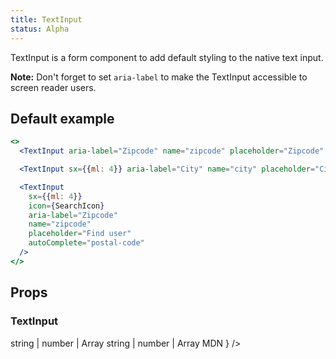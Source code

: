 ```yaml
---
title: TextInput
status: Alpha
---
```



TextInput is a form component to add default styling to the native text input.

**Note:** Don't forget to set `aria-label` to make the TextInput accessible to screen reader users.

## Default example

```jsx live
<>
  <TextInput aria-label="Zipcode" name="zipcode" placeholder="Zipcode" autoComplete="postal-code" />

  <TextInput sx={{ml: 4}} aria-label="City" name="city" placeholder="City" contrast />

  <TextInput
    sx={{ml: 4}}
    icon={SearchIcon}
    aria-label="Zipcode"
    name="zipcode"
    placeholder="Find user"
    autoComplete="postal-code"
  />
</>
```

## Props

### TextInput

<PropsTable>
  <PropsTable.Row name="aria-label" required type="string" description="Allows input to be accessible." />
  <PropsTable.Row name="block" type="boolean" description="Adds `display: block` to element" />
  <PropsTable.Row name="contrast" type="boolean" description="Changes background color to a higher contrast color" />
  <PropsTable.Row
    name="variant"
    type="string"
    description="Can be either `small` or `large`. Creates a smaller or larger input than the default."
  />
  <PropsTable.Row name="width" type="string | number" description="Set the width of the input" />
  <PropsTable.Row name="maxWidth" description="Set the maximum width of the input">
    <PropsTable.Row.Type>
      string | number | <Link href="https://styled-system.com/guides/array-props">Array</Link>
    </PropsTable.Row.Type>
  </PropsTable.Row>
  <PropsTable.Row name="minWidth" description="Set the minimum width of the input">
    <PropsTable.Row.Type>
      string | number | <Link href="https://styled-system.com/guides/array-props">Array</Link>
    </PropsTable.Row.Type>
  </PropsTable.Row>
  <PropsTable.Row
    name="icon"
    type="React.ReactNode"
    description="An Octicon react component. To be used inside of input. Positioned on the left edge."
  />
  <PropsTable.SxRow />
  <PropsTable.RefRow
    elementType="input"
    refType="HTMLInputElement"
    description="A ref to the input element rendered by this component. Note: this is not the outermost element rendered by TextInput. There is also a div wrapper for which a ref is not accepted."
  />
  <PropsTable.PassthroughPropsRow
    elementName="input"
    passthroughPropsLink={
      <Link href="https://developer.mozilla.org/en-US/docs/Web/HTML/Element/input#Attributes">MDN</Link>
    }
  />
</PropsTable>
